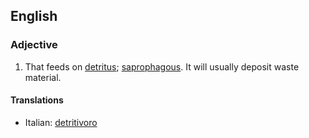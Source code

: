 ==English==

===Adjective===
{{en-adj}}

#{{biology}} That feeds on [[detritus]]; [[saprophagous]]. It will usually deposit waste material.

====Translations====
{{top}}
*Italian: [[detritivoro]]
{{mid}}

{{bottom}}